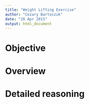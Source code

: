 ```yaml
---
title: "Weight Lifting Exercise"
author: "Cezary Bartoszuk"
date: "26 Apr 2015"
output: html_document
---
```


# Objective

# Overview

# Detailed reasoning
